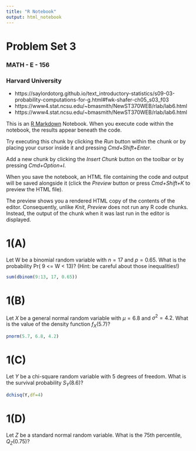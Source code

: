 ```yaml
---
title: "R Notebook"
output: html_notebook
---
```

# Problem Set 3
### MATH - E - 156
### Harvard University

- https://saylordotorg.github.io/text_introductory-statistics/s09-03-probability-computations-for-g.html#fwk-shafer-ch05_s03_f03
- https://www4.stat.ncsu.edu/~bmasmith/NewST370WEB/rlab/lab6.html
- https://www4.stat.ncsu.edu/~bmasmith/NewST370WEB/rlab/lab6.html

This is an [R Markdown](http://rmarkdown.rstudio.com) Notebook. When you execute code within the notebook, the results appear beneath the code. 

Try executing this chunk by clicking the *Run* button within the chunk or by placing your cursor inside it and pressing *Cmd+Shift+Enter*. 

Add a new chunk by clicking the *Insert Chunk* button on the toolbar or by pressing *Cmd+Option+I*.

When you save the notebook, an HTML file containing the code and output will be saved alongside it (click the *Preview* button or press *Cmd+Shift+K* to preview the HTML file). 

The preview shows you a rendered HTML copy of the contents of the editor. Consequently, unlike *Knit*, *Preview* does not run any R code chunks. Instead, the output of the chunk when it was last run in the editor is displayed.


# 1(A) 
Let W be a binomial random variable with $n = 17$ and $p = 0.65$. What is the probability Pr( 9 <= W < 13)? (Hint: be careful about those inequalities!)

```r

sum(dbinom(9:13, 17, 0.65))
```

# 1(B) 
Let $X$ be  a  general normal  random  variable with $\mu=6.8$ and $\sigma^2=4.2$.  What is the value of the density function $f_X(5.7)$?
```r

pnorm(5.7, 6.8, 4.2)
```

# 1(C)
Let $Y$ be a chi-square random variable with 5 degrees of freedom. What is the survival probability $S_Y(8.6)$?
```r
dchisq(Y,df=4)
```

# 1(D)
Let $Z$ be a standard normal random variable. What is the 75th percentile, $Q_Z(0.75)$?

```r

```


